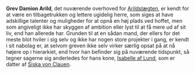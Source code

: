 {{title:Damion Arild}}
{{author:Laura Holmegaard}}
{{timestamp:2009-10-04T07:02:23Z}}
{{copyright:Damion Arild}}
'''Grev Damion Arild''', det nuværende overhoved for [[Arild|Arildslægten]], er kendt for at være en tilbagetrukken og lettere ugidelig herre, som siges at have adskillige talenter og muligheder for at opnå en høj plads ved hoffet, men som angiveligt ikke har skyggen af ambition eller lyst til at få mere ud af sit liv, end han allerede har. Grunden til at en sådan mand, der ellers for det meste blot hviler i sig selv og ikke har nogen store projekter i gang, er kendt i sit nabolag er, at selvom greven ikke selv virker særlig opsat på at nå højere op i hierarkiet, end hvor han befinder sig på nuværende tidspunkt, så tegner sagerne sig anderledes for hans kone, [[Isabelle Arild|Isabelle af Lund]], som er datter af [[Siska von Clauen]].